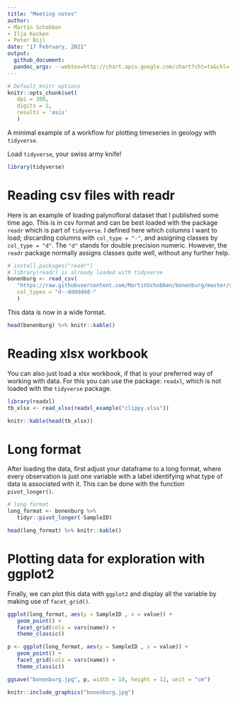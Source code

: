 ```yaml
---
title: "Meeting notes"
author:
- Martin Schobben
- Ilja Kocken
- Peter Bijl
date: "17 February, 2021"
output:
  github_document:
  pandoc_args: --webtex=http://chart.apis.google.com/chart?cht=tx&chl=
---
```



```r
# Default knitr options
knitr::opts_chunk$set(
   dpi = 300,
   digits = 2,
   results = 'asis'
   )
```

A minimal example of a workflow for plotting timeseries in geology with `tidyverse`.

Load `tidyverse`, your swiss army knife!

```r

library(tidyverse)

```


# Reading csv files with readr


Here is an example of loading palynofloral dataset that I published some time ago. This is in csv format and can be best loaded with the package `readr` which is part of `tidyverse`. I defined here which columns I want to load; discarding columns with `col_type = "-"`, and assigning classes by `col_type = "d"`. The `"d"` stands for double precision numeric. However, the `readr` package normally assigns classes quite well, without any further help.


```r

# install.packages("readr")
# library(readr) is already loaded with tidyverse
bonenburg <- read_csv(
   "https://raw.githubusercontent.com/MartinSchobben/bonenburg/master/supplement/data/palynomorphs/Bonenburg_palyno.csv", 
   col_types = "d--ddddddd-"
   )

```


This data is now in a wide format.


```r

head(bonenburg) %>% knitr::kable()

```


# Reading xlsx workbook

You can also just load a xlsx workbook, if that is your preferred way of working with data. For this you can use the package: `readxl`, which is not loaded with the `tidyverse` package.


```r

library(readxl) 
tb_xlsx <- read_xlsx(readxl_example("clippy.xlsx"))

```


```r

knitr::kable(head(tb_xlsx))

```

# Long format

After loading the data, first adjust your dataframe to a long format, where every observation is just one variable with a label identifying what type of data is associated with it. This can be done with the function `pivot_longer()`.


```r

# long format
long_format <- bonenburg %>% 
   tidyr::pivot_longer(-SampleID)

```


```r

head(long_format) %>% knitr::kable()

```


# Plotting data for exploration with ggplot2


Finally, we can plot this data with `ggplot2` and display all the variable by making use of `facet_grid()`.

```r

ggplot(long_format, aes(y = SampleID , x = value)) +
   geom_point() +
   facet_grid(cols = vars(name)) +
   theme_classic()

```

```r

p <- ggplot(long_format, aes(y = SampleID , x = value)) +
   geom_point() +
   facet_grid(cols = vars(name)) +
   theme_classic()

ggsave("bonenburg.jpg", p, width = 18, height = 12, unit = "cm")
```


```r
knitr::include_graphics("bonenburg.jpg")

```

